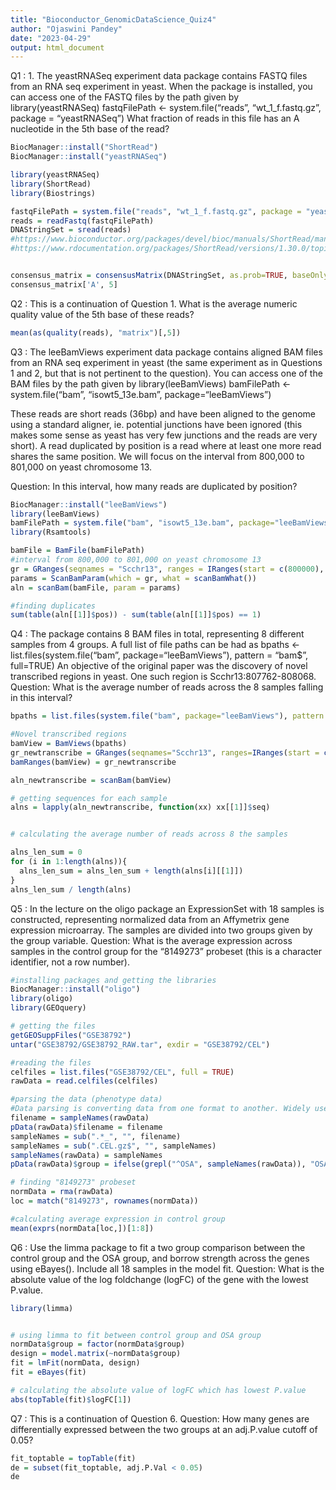 ---
title: "Bioconductor_GenomicDataScience_Quiz4"
author: "Ojaswini Pandey"
date: "2023-04-29"
output: html_document
---

Q1 : 1. The yeastRNASeq experiment data package contains FASTQ files from an RNA seq experiment in yeast. When the package is installed, you can access one of the FASTQ files by the path given by
library(yeastRNASeq)
fastqFilePath <- system.file("reads", "wt_1_f.fastq.gz", package = "yeastRNASeq")
What fraction of reads in this file has an A nucleotide in the 5th base of the read?

```{r}
BiocManager::install("ShortRead")
BiocManager::install("yeastRNASeq")

library(yeastRNASeq)
library(ShortRead)
library(Biostrings)

fastqFilePath = system.file("reads", "wt_1_f.fastq.gz", package = "yeastRNASeq")
reads = readFastq(fastqFilePath)
DNAStringSet = sread(reads)
#https://www.bioconductor.org/packages/devel/bioc/manuals/ShortRead/man/ShortRead.pdf
#https://www.rdocumentation.org/packages/ShortRead/versions/1.30.0/topics/ShortRead-class


consensus_matrix = consensusMatrix(DNAStringSet, as.prob=TRUE, baseOnly=TRUE)
consensus_matrix['A', 5]

```
Q2 : This is a continuation of Question 1.
What is the average numeric quality value of the 5th base of these reads?


```{r}

mean(as(quality(reads), "matrix")[,5])

```
Q3 : The leeBamViews experiment data package contains aligned BAM files from an RNA seq experiment in yeast (the same experiment as in Questions 1 and 2, but that is not pertinent to the question). You can access one of the BAM files by the path given by
library(leeBamViews)
bamFilePath <- system.file("bam", "isowt5_13e.bam", package="leeBamViews")


These reads are short reads (36bp) and have been aligned to the genome using a standard aligner, ie. potential junctions have been ignored (this makes some sense as yeast has very few junctions and the reads are very short). A read duplicated by position is a read where at least one more read shares the same position. We will focus on the interval from 800,000 to 801,000 on yeast chromosome 13.

Question: In this interval, how many reads are duplicated by position?

```{r}
BiocManager::install("leeBamViews")
library(leeBamViews)
bamFilePath = system.file("bam", "isowt5_13e.bam", package="leeBamViews")
library(Rsamtools)

bamFile = BamFile(bamFilePath)
#interval from 800,000 to 801,000 on yeast chromosome 13
gr = GRanges(seqnames = "Scchr13", ranges = IRanges(start = c(800000), end = c(801000)))
params = ScanBamParam(which = gr, what = scanBamWhat())
aln = scanBam(bamFile, param = params)

#finding duplicates
sum(table(aln[[1]]$pos)) - sum(table(aln[[1]]$pos) == 1)

```
Q4 : The package contains 8 BAM files in total, representing 8 different samples from 4 groups. A full list of file paths can be had as
bpaths <- list.files(system.file("bam", package="leeBamViews"), pattern = "bam$", full=TRUE)
An objective of the original paper was the discovery of novel transcribed regions in yeast. One such region is Scchr13:807762-808068.
Question: What is the average number of reads across the 8 samples falling in this interval?



```{r}
bpaths = list.files(system.file("bam", package="leeBamViews"), pattern = "bam$", full=TRUE)

#Novel transcribed regions
bamView = BamViews(bpaths)
gr_newtranscribe = GRanges(seqnames="Scchr13", ranges=IRanges(start = c(807762), end = c(808068)))
bamRanges(bamView) = gr_newtranscribe

aln_newtranscribe = scanBam(bamView)

# getting sequences for each sample
alns = lapply(aln_newtranscribe, function(xx) xx[[1]]$seq)


# calculating the average number of reads across 8 the samples

alns_len_sum = 0
for (i in 1:length(alns)){
  alns_len_sum = alns_len_sum + length(alns[i][[1]])
}
alns_len_sum / length(alns)

```

Q5 : In the lecture on the oligo package an ExpressionSet with 18 samples is constructed, representing normalized data from an Affymetrix gene expression microarray. The samples are divided into two groups given by the group variable.
Question: What is the average expression across samples in the control group for the “8149273” probeset (this is a character identifier, not a row number).

```{r}

#installing packages and getting the libraries
BiocManager::install("oligo")
library(oligo)
library(GEOquery)

# getting the files
getGEOSuppFiles("GSE38792")
untar("GSE38792/GSE38792_RAW.tar", exdir = "GSE38792/CEL")

#reading the files
celfiles = list.files("GSE38792/CEL", full = TRUE)
rawData = read.celfiles(celfiles)

#parsing the data (phenotype data)
#Data parsing is converting data from one format to another. Widely used for data structuring, it is generally done to make the existing, often unstructured, unreadable data more comprehensible(google search)
filename = sampleNames(rawData)
pData(rawData)$filename = filename
sampleNames = sub(".*_", "", filename)
sampleNames = sub(".CEL.gz$", "", sampleNames)
sampleNames(rawData) = sampleNames
pData(rawData)$group = ifelse(grepl("^OSA", sampleNames(rawData)), "OSA", "Control")

# finding "8149273" probeset
normData = rma(rawData)
loc = match("8149273", rownames(normData))

#calculating average expression in control group
mean(exprs(normData[loc,])[1:8])

```
Q6 : Use the limma package to fit a two group comparison between the control group and the OSA group, and borrow strength across the genes using eBayes(). Include all 18 samples in the model fit.
Question: What is the absolute value of the log foldchange (logFC) of the gene with the lowest P.value.

```{r}
library(limma)


# using limma to fit between control group and OSA group
normData$group = factor(normData$group)
design = model.matrix(~normData$group)
fit = lmFit(normData, design)
fit = eBayes(fit)

# calculating the absolute value of logFC which has lowest P.value
abs(topTable(fit)$logFC[1])


```
Q7 : This is a continuation of Question 6.
Question: How many genes are differentially expressed between the two groups at an adj.P.value cutoff of 0.05?

```{r}
fit_toptable = topTable(fit)
de = subset(fit_toptable, adj.P.Val < 0.05)
de

```



